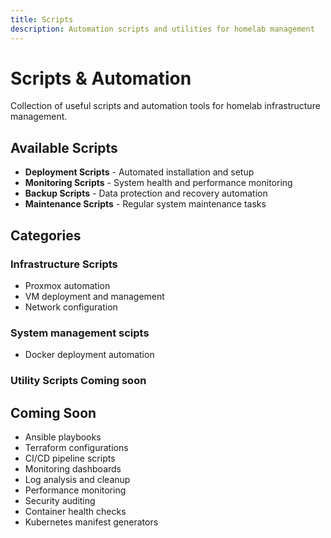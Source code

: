 ```yaml
---
title: Scripts
description: Automation scripts and utilities for homelab management
---
```


# Scripts & Automation

Collection of useful scripts and automation tools for homelab infrastructure management.

## Available Scripts

- **Deployment Scripts** - Automated installation and setup
- **Monitoring Scripts** - System health and performance monitoring  
- **Backup Scripts** - Data protection and recovery automation
- **Maintenance Scripts** - Regular system maintenance tasks

## Categories

### Infrastructure Scripts
- Proxmox automation
- VM deployment and management
- Network configuration

### System management scipts 
- Docker deployment automation


### Utility Scripts Coming soon


## Coming Soon

- Ansible playbooks
- Terraform configurations
- CI/CD pipeline scripts
- Monitoring dashboards
- Log analysis and cleanup 
- Performance monitoring
- Security auditing
- Container health checks
- Kubernetes manifest generators